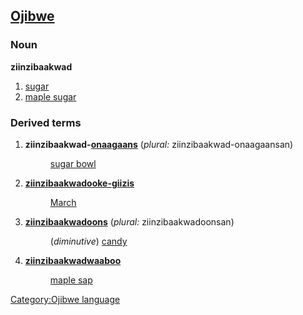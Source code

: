 ==[[Ojibwe]]==
===Noun===
'''ziinzibaakwad'''

# [[sugar]]
# [[maple sugar]]

===Derived terms===
#'''ziinzibaakwad-[[onaagaans]]''' (''plural:'' ziinzibaakwad-onaagaansan)
#:[[sugar bowl]]
#'''[[onaabani-giizis|ziinzibaakwadooke-giizis]]'''
#:[[March]]
#'''[[ziinzibaakwadoons]]''' (''plural:'' ziinzibaakwadoonsan)
#:(''diminutive'') [[candy]]
#'''[[ziinzibaakwadwaaboo]]'''
#:[[maple sap]]

[[Category:Ojibwe language]]